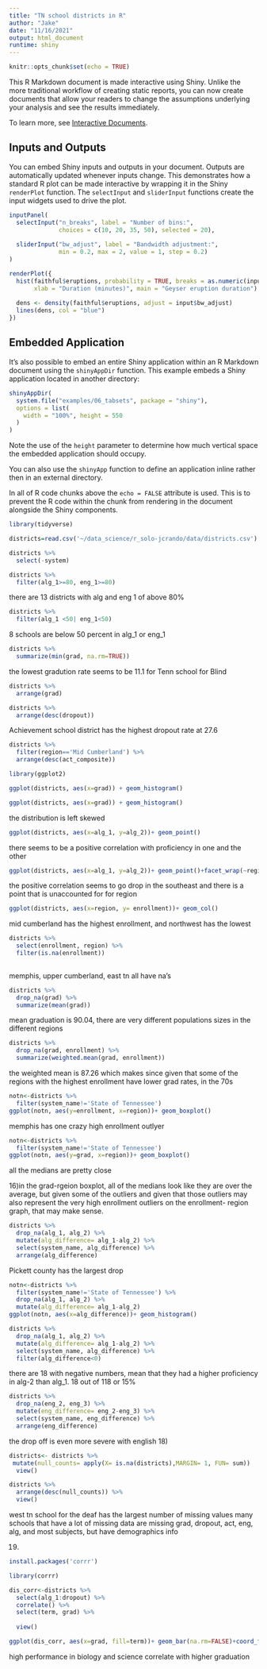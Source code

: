 ```yaml
---
title: "TN school districts in R"
author: "Jake"
date: "11/16/2021"
output: html_document
runtime: shiny
---
```


```r
knitr::opts_chunk$set(echo = TRUE)
```

This R Markdown document is made interactive using Shiny. Unlike the more traditional workflow of creating static reports, you can now create documents that allow your readers to change the assumptions underlying your analysis and see the results immediately. 

To learn more, see [Interactive Documents](http://rmarkdown.rstudio.com/authoring_shiny.html).

## Inputs and Outputs

You can embed Shiny inputs and outputs in your document. Outputs are automatically updated whenever inputs change.  This demonstrates how a standard R plot can be made interactive by wrapping it in the Shiny `renderPlot` function. The `selectInput` and `sliderInput` functions create the input widgets used to drive the plot.

```r
inputPanel(
  selectInput("n_breaks", label = "Number of bins:",
              choices = c(10, 20, 35, 50), selected = 20),
  
  sliderInput("bw_adjust", label = "Bandwidth adjustment:",
              min = 0.2, max = 2, value = 1, step = 0.2)
)

renderPlot({
  hist(faithful$eruptions, probability = TRUE, breaks = as.numeric(input$n_breaks),
       xlab = "Duration (minutes)", main = "Geyser eruption duration")
  
  dens <- density(faithful$eruptions, adjust = input$bw_adjust)
  lines(dens, col = "blue")
})
```

## Embedded Application

It's also possible to embed an entire Shiny application within an R Markdown document using the `shinyAppDir` function. This example embeds a Shiny application located in another directory:

```r
shinyAppDir(
  system.file("examples/06_tabsets", package = "shiny"),
  options = list(
    width = "100%", height = 550
  )
)
```

Note the use of the `height` parameter to determine how much vertical space the embedded application should occupy.

You can also use the `shinyApp` function to define an application inline rather then in an external directory.

In all of R code chunks above the `echo = FALSE` attribute is used. This is to prevent the R code within the chunk from rendering in the document alongside the Shiny components.

```r
library(tidyverse)
```
```r
districts=read.csv('~/data_science/r_solo-jcrando/data/districts.csv')
```
```r
districts %>% 
  select(-system) 
```

```r
districts %>% 
  filter(alg_1>=80, eng_1>=80)
```
there are 13 districts with alg and eng 1 of above 80%

```r
districts %>% 
  filter(alg_1 <50| eng_1<50)
```
8 schools are below 50 percent in alg_1 or eng_1

```r
districts %>% 
  summarize(min(grad, na.rm=TRUE))
```
the lowest gradution rate seems to be 11.1 for Tenn school for Blind
```r
districts %>% 
  arrange(grad)
```
```r
districts %>% 
  arrange(desc(dropout))
```
Achievement school district has the highest dropout rate at 27.6

```r
districts %>% 
  filter(region=='Mid Cumberland') %>% 
  arrange(desc(act_composite))
```

```r
library(ggplot2)
```

```r

ggplot(districts, aes(x=grad)) + geom_histogram()
```
```r
ggplot(districts, aes(x=grad)) + geom_histogram()
```
the distribution is left skewed

```r
ggplot(districts, aes(x=alg_1, y=alg_2))+ geom_point()
```
there seems to be a positive correlation with proficiency in one and the other
```r
ggplot(districts, aes(x=alg_1, y=alg_2))+ geom_point()+facet_wrap(~region)
```
the positive correlation seems to go drop in the southeast and there is a point that is unaccounted for for region

```r
ggplot(districts, aes(x=region, y= enrollment))+ geom_col()
```
mid cumberland has the highest enrollment, and northwest has the lowest



```r
districts %>% 
  select(enrollment, region) %>% 
  filter(is.na(enrollment))
  
```
memphis, upper cumberland, east tn all have na's

```r
districts %>% 
  drop_na(grad) %>% 
  summarize(mean(grad))
```

mean graduation is 90.04, there are very different populations sizes in the different regions

```r
districts %>% 
  drop_na(grad, enrollment) %>% 
  summarize(weighted.mean(grad, enrollment))
```
the weighted mean is 87.26 which makes since given that some of the regions with the highest enrollment have lower grad rates, in the 70s



```r
notn<-districts %>% 
  filter(system_name!='State of Tennessee') 
ggplot(notn, aes(y=enrollment, x=region))+ geom_boxplot()
```

memphis has one crazy high enrollment outlyer

```r
notn<-districts %>% 
  filter(system_name!='State of Tennessee') 
ggplot(notn, aes(y=grad, x=region))+ geom_boxplot()
```
all the medians are pretty close

16)in the grad-rgeion boxplot, all of the medians look like they are over the average, but given some of the outliers and given that those outliers may also represent the very high enrollment outliers on the enrollment- region graph, that may make sense.

```r
districts %>% 
  drop_na(alg_1, alg_2) %>%
  mutate(alg_difference= alg_1-alg_2) %>% 
  select(system_name, alg_difference) %>% 
  arrange(alg_difference)
```
Pickett county has the largest drop

```r
notn<-districts %>% 
  filter(system_name!='State of Tennessee') %>%
  drop_na(alg_1, alg_2) %>%
  mutate(alg_difference= alg_1-alg_2)
ggplot(notn, aes(x=alg_difference))+ geom_histogram()
```

```r
districts %>% 
  drop_na(alg_1, alg_2) %>%
  mutate(alg_difference= alg_1-alg_2) %>% 
  select(system_name, alg_difference) %>% 
  filter(alg_difference<0)
```
there are 18 with negative numbers, mean that they had a higher proficiency in alg-2 than alg_1.  18 out of 118 or 15%


```r
districts %>% 
  drop_na(eng_2, eng_3) %>%
  mutate(eng_difference= eng_2-eng_3) %>% 
  select(system_name, eng_difference) %>% 
  arrange(eng_difference)
```

the drop off is even more severe with english
18)
```r
districts<- districts %>% 
 mutate(null_counts= apply(X= is.na(districts),MARGIN= 1, FUN= sum))
  view()
```
```r
districts %>% 
  arrange(desc(null_counts)) %>% 
  view()
```
west tn school for the deaf has the largest number of missing values
many schools that have a lot of missing data are missing grad, dropout, act, eng, alg, and most subjects, but have demographics info

19)

```r
install.packages('corrr')
```

```r
library(corrr)
```

```r
dis_corr<-districts %>% 
  select(alg_1:dropout) %>% 
  correlate() %>% 
  select(term, grad) %>% 
  
  view()
```

```r
ggplot(dis_corr, aes(x=grad, fill=term))+ geom_bar(na.rm=FALSE)+coord_flip()
```
high performance in biology and science correlate with higher graduation
